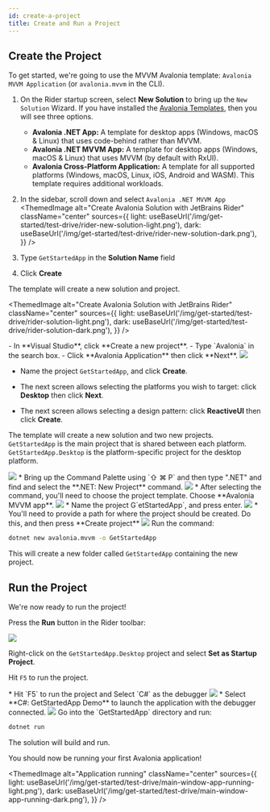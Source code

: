 ```yaml
---
id: create-a-project
title: Create and Run a Project
---
```






## Create the Project

To get started, we're going to use the MVVM Avalonia template: `Avalonia MVVM Application` (or `avalonia.mvvm` in the CLI).

<Tabs groupId="ide">  
  <TabItem value="rider" label="Rider">

1. On the Rider startup screen, select **New Solution** to bring up the `New Solution` Wizard. If you have installed the [Avalonia Templates](../install.md), then you will see three options.
    * **Avalonia .NET App:** A template for desktop apps (Windows, macOS & Linux) that uses code-behind rather than MVVM.
    * **Avalonia .NET MVVM App:** A template for desktop apps (Windows, macOS & Linux) that uses MVVM (by default with RxUI).
    * **Avalonia Cross-Platform Application:** A template for all supported platforms (Windows, macOS, Linux, iOS, Android and WASM). This template requires additional workloads. 

2. In the sidebar, scroll down and select `Avalonia .NET MVVM App`
<ThemedImage
            alt="Create Avalonia Solution with JetBrains Rider"
            className="center"
            sources={{
                light: useBaseUrl('/img/get-started/test-drive/rider-new-solution-light.png'),
                dark: useBaseUrl('/img/get-started/test-drive/rider-new-solution-dark.png'),
            }}
            />
3. Type `GetStartedApp` in the **Solution Name** field
4. Click **Create**

The template will create a new solution and project.

<ThemedImage
            alt="Create Avalonia Solution with JetBrains Rider"
            className="center"
            sources={{
                light: useBaseUrl('/img/get-started/test-drive/rider-solution-light.png'),
                dark: useBaseUrl('/img/get-started/test-drive/rider-solution-dark.png'),
            }}
            />

  </TabItem>
  <TabItem value="vs" label="Visual Studio">
- In **Visual Studio**, click **Create a new project**.
- Type `Avalonia` in the search box.
- Click **Avalonia Application** then click **Next**.

<img className="center" src={VsFindAvaloniaTemplateScreenshot} />

- Name the project `GetStartedApp`, and click **Create**.

- The next screen allows selecting the platforms you wish to target: click **Desktop** then click **Next**.

- The next screen allows selecting a design pattern: click **ReactiveUI** then click **Create**.

The template will create a new solution and two new projects. `GetStartedApp` is the main project that is shared between each platform. `GetStartedApp.Desktop` is the platform-specific project for the desktop platform.

<img className="center" src={VsNewAvaloniaProjectScreenshot} />

  </TabItem>
  <TabItem value="vsc" label="Visual Studio Code">
     * Bring up the Command Palette using `⇧ ⌘ P` and then type ".NET" and find and select the **.NET: New Project** command.
     <img className="center" src={vscode1} />
     * After selecting the command, you'll need to choose the project template. Choose **Avalonia MVVM app**.
    <img className="center" src={vscode2} />
    * Name the project G`etStartedApp`, and press enter.
    <img className="center" src={vscode3} />
    * You'll need to provide a path for where the project should be created. Do this, and then press **Create project**
    <img className="center" src={vscode4} />
  </TabItem>
  <TabItem value="cli" label="Command Line" default>
Run the command:

```bash title='Bash'
dotnet new avalonia.mvvm -o GetStartedApp
```

This will create a new folder called `GetStartedApp` containing the new project.
  </TabItem>
</Tabs>

## Run the Project

We're now ready to run the project!

<Tabs groupId="ide">  
  <TabItem value="rider" label="Rider">

Press the **Run** button in the Rider toolbar:

<img className="center" src={RiderRunScreenshot} />

  </TabItem>
  <TabItem value="vs" label="Visual Studio">

  Right-click on the `GetStartedApp.Desktop` project and select **Set as Startup Project**.

  Hit `F5` to run the project.

  </TabItem>
  <TabItem value="vsc" label="Visual Studio Code">
   * Hit `F5` to run the project and Select `C#` as the debugger
    <img className="center" src={vscode6} />
  * Select **C#: GetStartedApp Demo** to launch the application with the debugger connected.
    <img className="center" src={vscode7} />
  </TabItem>
  <TabItem value="cli" label="Command Line" default>
Go into the `GetStartedApp` directory and run:

```bash title='Bash'
dotnet run
```
  </TabItem>
</Tabs>

The solution will build and run.

You should now be running your first Avalonia application!

<ThemedImage
  alt="Application running"
  className="center"
  sources={{
      light: useBaseUrl('/img/get-started/test-drive/main-window-app-running-light.png'),
      dark: useBaseUrl('/img/get-started/test-drive/main-window-app-running-dark.png'),
  }}
  />
